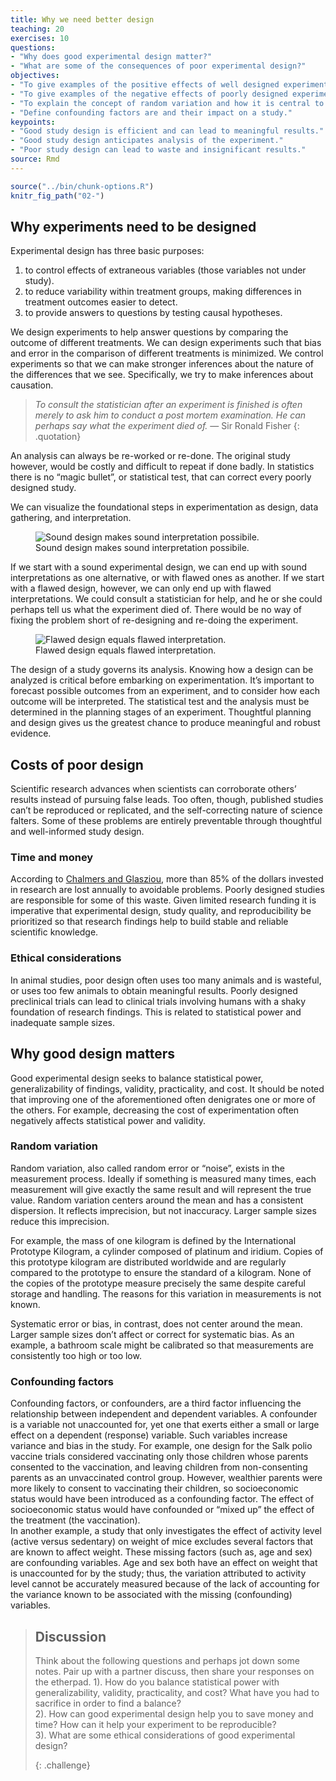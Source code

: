 ```yaml
---
title: Why we need better design
teaching: 20
exercises: 10
questions:
- "Why does good experimental design matter?"
- "What are some of the consequences of poor experimental design?"
objectives:
- "To give examples of the positive effects of well designed experiments."
- "To give examples of the negative effects of poorly designed experiments."
- "To explain the concept of random variation and how it is central to experimental design."
- "Define confounding factors are and their impact on a study."
keypoints:
- "Good study design is efficient and can lead to meaningful results."
- "Good study design anticipates analysis of the experiment."
- "Poor study design can lead to waste and insignificant results."
source: Rmd
---
```


```r
source("../bin/chunk-options.R")
knitr_fig_path("02-")
```


## Why experiments need to be designed
Experimental design has three basic purposes:  

1. to control effects of extraneous variables (those variables not under study).   
1. to reduce variability within treatment groups, making differences in treatment outcomes easier to detect.
1. to provide answers to questions by testing causal hypotheses.

We design experiments to help answer questions by comparing the outcome of different treatments. We can design experiments such that bias and error in the comparison of different treatments is minimized. We control experiments so that we can make stronger inferences about the nature of the differences that we see. Specifically, we try to make inferences about causation.  

> *To consult the statistician after an experiment is finished is often merely to ask him to
> conduct a post mortem examination. He can perhaps say what the experiment died of.*
> — Sir Ronald Fisher
{: .quotation}

An analysis can always be re-worked or re-done. The original study however, would be costly and difficult to repeat if done badly. In statistics there is no "magic bullet", or statistical test, that can correct every poorly designed study. 

We can visualize the foundational steps in experimentation as design, data gathering, and interpretation.

![Sound design makes sound interpretation possibile.](../fig/sound-design.png)

If we start with a sound experimental design, we can end up with sound interpretations as one alternative, or with flawed ones as another. If we start with a flawed design, however, we can only end up with flawed interpretations. We could consult a statistician for help, and he or she could perhaps tell us what the experiment died of. There would be no way of fixing the problem short of re-designing and re-doing the experiment.

![Flawed design equals flawed interpretation.](../fig/flawed-design.png)

The design of a study governs its analysis. Knowing how a design can be analyzed is critical before embarking on experimentation. It's important to forecast possible outcomes from an experiment, and to consider how each outcome will be interpreted. The statistical test and the analysis must be determined in the planning stages of an experiment. Thoughtful planning and design gives us the greatest chance to produce meaningful and robust evidence.

## Costs of poor design
Scientific research advances when scientists can corroborate others' results instead of pursuing false leads. Too often, though, published studies can't be reproduced or replicated, and the self-correcting nature of science falters. Some of these problems are entirely preventable through thoughtful and well-informed study design. 

### Time and money
According to [Chalmers and Glasziou](https://www.thelancet.com/journals/lancet/article/PIIS0140673609603299/fulltext?rss=yes), more than 85% of the dollars invested in research are lost annually to avoidable problems. Poorly designed studies are responsible for some of this waste. Given limited research funding it is imperative that experimental design, study quality, and reproducibility be prioritized so that research findings help to build stable and reliable scientific knowledge. 

### Ethical considerations
In animal studies, poor design often uses too many animals and is wasteful, or uses too few animals to obtain meaningful results. Poorly designed preclinical trials can lead to clinical trials involving humans with a shaky foundation of research findings. This is related to statistical power and inadequate sample sizes.

## Why good design matters
Good experimental design seeks to balance statistical power, generalizability of findings, validity, practicality, and cost. It should be noted that improving one of the aforementioned often denigrates one or more of the others. For example, decreasing the cost of experimentation often negatively affects statistical power and validity.

### Random variation
Random variation, also called random error or "noise", exists in the measurement process. Ideally if something is measured many times, each measurement will give exactly the same result and will represent the true value. Random variation centers around the mean and has a consistent dispersion. It reflects imprecision, but not inaccuracy. Larger sample sizes reduce this imprecision. 

For example, the mass of one kilogram is defined by the International Prototype Kilogram, a cylinder composed of platinum and iridium. Copies of this prototype kilogram are distributed worldwide and are regularly compared to the prototype to ensure the standard of a kilogram. None of the copies of the prototype measure precisely the same despite careful storage and handling. The reasons for this variation in measurements is not known. 

Systematic error or bias, in contrast, does not center around the mean. Larger sample sizes don't affect or correct for systematic bias. As an example, a bathroom scale might be calibrated so that measurements are consistently too high or too low. 

### Confounding factors
Confounding factors, or confounders, are a third factor influencing the relationship between independent and dependent variables. A confounder is a variable not unaccounted for, yet one that exerts either a small or large effect on a dependent (response) variable.  Such variables increase variance and bias in the study.
For example, one design for the Salk polio vaccine trials considered vaccinating only those children whose parents consented to the vaccination, and leaving children from non-consenting parents as an unvaccinated control group. However, wealthier parents were more likely to consent to vaccinating their children, so socioeconomic status would have been introduced as a confounding factor. The effect of socioeconomic status would have confounded or "mixed up" the effect of the treatment (the vaccination).  
In another example, a study that only investigates the effect of activity level (active versus sedentary) on weight of mice excludes several factors that are known to affect weight.  These missing factors (such as, age and sex) are confounding variables.  Age and sex both have an effect on weight that is unaccounted for by the study; thus, the variation attributed to activity level cannot be accurately measured because of the lack of accounting for the variance known to be associated with the missing (confounding) variables.

> ## Discussion
> Think about the following questions and perhaps jot down some notes. Pair up with a
> partner discuss, then share your responses on the etherpad.
> 1). How do you balance statistical power with generalizability, validity, practicality, and cost?
> What have you had to sacrifice in order to find a balance?  
> 2). How can good experimental design help you to save money and time? How can it help your experiment to be reproducible?  
> 3). What are some ethical considerations of good experimental design?
>
{: .challenge}

